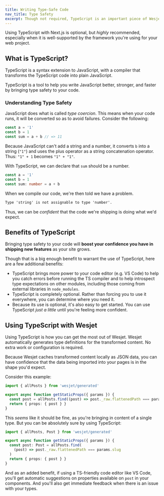 ```yaml
---
title: Writing Type-Safe Code
nav_title: Type Safety
excerpt: Though not required, TypeScript is an important piece of Wesjet. Let us convince you why.
---
```


Using TypeScript with Next.js is optional, but _highly_ recommended, especially when it is well-supported by the framework you're using for your web project.

## What is TypeScript?

TypeScript is a syntax extension to JavaScript, with a compiler that transforms the TypeScript code into plain JavaScript.

TypeScript is a tool to help you write JavaScript better, stronger, and faster by bringing type safety to your code.

### Understanding Type Safety

JavaScript does what is called _type coercion_. This means when your code runs, it will be converted so as to avoid failures. Consider the following:

```js
const a = '1'
const b = 1
const sum = a + b // => 11
```

Because JavaScript can't add a string and a number, it converts `b` into a string (`"1"`) and uses the plus operator as a string concatenation operator. Thus: `"1" + 1` becomes `"1" + "1"`.

With TypeScript, we can declare that `sum` should be a number.

```ts
const a = '1'
const b = 1
const sum: number = a + b
```

When we compile our code, we're then told we have a problem.

```txt
Type 'string' is not assignable to type 'number'.
```

Thus, we can be _confident_ that the code we're shipping is doing what we'd expect.

## Benefits of TypeScript

Bringing type safety to your code will **boost your confidence you have in shipping new features** as your site grows.

Though that is a big enough benefit to warrant the use of TypeScript, here are a few additional benefits:

- TypeScript brings more power to your code editor (e.g. VS Code) to help you catch errors before running the TS compiler and to help introspect type expectations on other modules, including those coming from external libraries in `node_modules`.
- TypeScript is completely optional. Rather than forcing you to use it everywhere, you can determine where you need it.
- Because its use is optional, it's also easy to get started. You can use TypeScript _just a little_ until you're feeling more confident.

## Using TypeScript with Wesjet

Using TypeScript is how you can get the most out of Wesjet. Wesjet automatically generates type definitions for the transformed content. No extra work or configuration is required.

Because Wesjet caches transformed content locally as JSON data, you can have confidence that the data being imported into your pages is in the shape you'd expect.

Consider this example:

```ts
import { allPosts } from 'wesjet/generated'

export async function getStaticProps({ params }) {
  const post = allPosts.find((post) => post._raw.flattenedPath === params.slug)
  return { props: { post } }
}
```

This _seems_ like it should be fine, as you're bringing in content of a single type. But you can be absolutely sure by using TypeScript:

```ts
import { allPosts, Post } from 'wesjet/generated'

export async function getStaticProps({ params }) {
  const post: Post = allPosts.find(
    (post) => post._raw.flattenedPath === params.slug
  )
  return { props: { post } }
}
```

And as an added benefit, if using a TS-friendly code editor like VS Code, you'll get automatic suggestions on properties available on `post` in your components. And you'll also get immediate feedback when there is an issue with your types.
